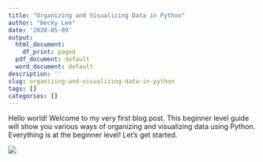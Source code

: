 ```yaml
---
title: "Organizing and Visualizing Data in Python"
author: "Becky Lee"
date: '2020-05-09'
output:
  html_document:
    df_print: paged
  pdf_document: default
  word_document: default
description: ''
slug: organizing-and-visualizing-data-in-python
tags: []
categories: []
---
```

Hello world! Welcome to my very first blog post. This beginner level guide will show you various ways of organizing and visualizing data using Python. Everything is at the beginner level! Let's get started.

![](/blog/2020-05-09-organizing-and-visualizing-data-in-python_files/1.JPG)
